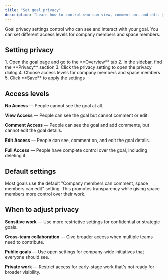 ```yaml
---
title: "Set goal privacy"
description: "Learn how to control who can view, comment on, and edit your goal."
---
```



<ImageEnhancer />

Goal privacy settings control who can see and interact with your goal. You can set different access levels for company members and space members.

## Setting privacy

<Steps>
1. Open the goal page and go to the **Overview** tab
2. In the sidebar, find the **Privacy** section
3. Click the privacy setting to open the privacy dialog
4. Choose access levels for company members and space members
5. Click **Save** to apply the settings
</Steps>

## Access levels

**No Access** — People cannot see the goal at all.

**View Access** — People can see the goal but cannot comment or edit.

**Comment Access** — People can see the goal and add comments, but cannot edit the goal details.

**Edit Access** — People can see, comment on, and edit the goal details.

**Full Access** — People have complete control over the goal, including deleting it.

## Default settings

Most goals use the default "Company members can comment, space members can edit" setting. This promotes transparency while giving space members more control over their work.

## When to adjust privacy

**Sensitive work** — Use more restrictive settings for confidential or strategic goals.

**Cross-team collaboration** — Give broader access when multiple teams need to contribute.

**Public goals** — Use open settings for company-wide initiatives that everyone should see.

**Private work** — Restrict access for early-stage work that's not ready for broader visibility. 